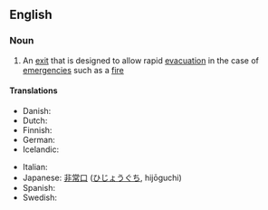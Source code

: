 ==English==
{{wikipedia}}
===Noun===
{{en-noun|sg=[[emergency]] [[exit]]}}

# An [[exit]] that is designed to allow rapid [[evacuation]] in the case of [[emergency|emergencies]] such as a [[fire]]

====Translations====
{{trans-top|an exit for evacuation in emergency}}
*Danish: {{t|da|nødudgang|c}}
*Dutch: {{t|nl|nooduitgang|m}}
*Finnish: {{t-|fi|hätäuloskäynti}}
*German: {{t|de|Notausgang|m}}
*Icelandic: {{t|is|neyðarútgangur|m}}
{{trans-mid}}
*Italian: {{t|it|uscita d'emergenza|f}}
*Japanese: [[非常口]] ([[ひじょうぐち]], hijōguchi)
*Spanish: {{t|es|salida de auxilio|f}}
*Swedish: {{t|sv|nödutgång|c}}
{{trans-bottom}}